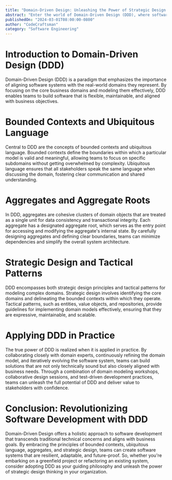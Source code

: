 ```yaml
---
title: "Domain-Driven Design: Unleashing the Power of Strategic Design Thinking"
abstract: "Enter the world of Domain-Driven Design (DDD), where software development meets strategic design thinking. Explore the principles, patterns, and practices that empower teams to create software systems that reflect the real-world domains they inhabit. Dive into the concepts of bounded contexts, ubiquitous language, and aggregate roots, and learn how to model complex business domains with clarity and precision. Join us on a journey to unlock the full potential of DDD and revolutionize your approach to software development."
publishedOn: "2024-03-01T08:00:00-0800"
author: "CodeCraftsman"
category: "Software Engineering"
---
```


# Introduction to Domain-Driven Design (DDD)

Domain-Driven Design (DDD) is a paradigm that emphasizes the importance of aligning software systems with the real-world domains they represent. By focusing on the core business domains and modeling them effectively, DDD enables teams to build software that is flexible, maintainable, and aligned with business objectives.

# Bounded Contexts and Ubiquitous Language

Central to DDD are the concepts of bounded contexts and ubiquitous language. Bounded contexts define the boundaries within which a particular model is valid and meaningful, allowing teams to focus on specific subdomains without getting overwhelmed by complexity. Ubiquitous language ensures that all stakeholders speak the same language when discussing the domain, fostering clear communication and shared understanding.

# Aggregates and Aggregate Roots

In DDD, aggregates are cohesive clusters of domain objects that are treated as a single unit for data consistency and transactional integrity. Each aggregate has a designated aggregate root, which serves as the entry point for accessing and modifying the aggregate's internal state. By carefully designing aggregates and defining clear boundaries, teams can minimize dependencies and simplify the overall system architecture.

# Strategic Design and Tactical Patterns

DDD encompasses both strategic design principles and tactical patterns for modeling complex domains. Strategic design involves identifying the core domains and delineating the bounded contexts within which they operate. Tactical patterns, such as entities, value objects, and repositories, provide guidelines for implementing domain models effectively, ensuring that they are expressive, maintainable, and scalable.

# Applying DDD in Practice

The true power of DDD is realized when it is applied in practice. By collaborating closely with domain experts, continuously refining the domain model, and iteratively evolving the software system, teams can build solutions that are not only technically sound but also closely aligned with business needs. Through a combination of domain modeling workshops, collaborative design sessions, and test-driven development practices, teams can unleash the full potential of DDD and deliver value to stakeholders with confidence.

# Conclusion: Revolutionizing Software Development with DDD

Domain-Driven Design offers a holistic approach to software development that transcends traditional technical concerns and aligns with business goals. By embracing the principles of bounded contexts, ubiquitous language, aggregates, and strategic design, teams can create software systems that are resilient, adaptable, and future-proof. So, whether you're embarking on a greenfield project or refactoring an existing system, consider adopting DDD as your guiding philosophy and unleash the power of strategic design thinking in your organization.
